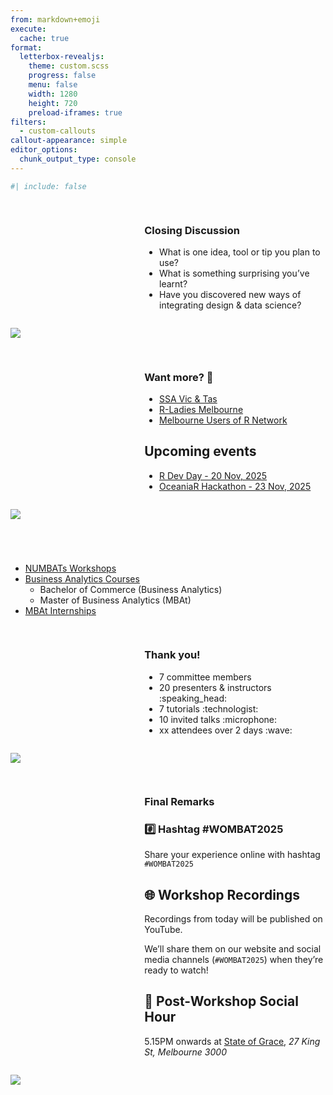 ```yaml
---
from: markdown+emoji
execute: 
  cache: true
format: 
  letterbox-revealjs:
    theme: custom.scss
    progress: false
    menu: false
    width: 1280
    height: 720
    preload-iframes: true
filters:
  - custom-callouts
callout-appearance: simple
editor_options: 
  chunk_output_type: console
---
```



```r
#| include: false
```

##  {background-image="resources/title.png" background-size="cover" background-repeat="no-repeat"}

<!--- Closing discussion // 10min -->

## {}

:::::::: columns
::: {.column width="40%"}
:::

:::::: {.column width="60%"}
### Closing Discussion

::: incremental

-   What is one idea, tool or tip you plan to use?
-   What is something surprising you've learnt?
-   Have you discovered new ways of integrating design & data science?
:::

::::::
::::::::

![](backgrounds/michael-jerrard-mnHs4boXT_0-unsplash.jpg){.image-left}

<!--- other community ideas -->

## {}

::::::: columns
::: {.column width="40%"}
:::

::::: {.column width="60%"}
### Want more? 🎁

::: incremental
-   [SSA Vic & Tas](https://www.statsoc.org.au/Victoria)
-   [R-Ladies Melbourne](https://r-ladiesmelbourne.github.io/)
-   [Melbourne Users of R Network](https://www.meetup.com/melburn-melbourne-users-of-r-network/)
:::

::: {.callout-important .fragment .fade-up}
## Upcoming events

-   [R Dev Day - 20 Nov, 2025](https://www.meetup.com/r-contributors/events/310847251/)
-   [OceaniaR Hackathon - 23 Nov, 2025](https://statsocaus.github.io/oceaniar-hack-2025/)
:::
:::::
:::::::

![](backgrounds/michael-jerrard-mnHs4boXT_0-unsplash.jpg){.image-left}

##  {background-image="backgrounds/monash-uni.png" background-size="cover" background-repeat="no-repeat"}

::: {style="margin: 5em 0 0 0"}
-   [NUMBATs Workshops](https://numbat.space/workshops/)
-   [Business Analytics Courses](https://numbat.space/courses.html)
    -   Bachelor of Commerce (Business Analytics)
    -   Master of Business Analytics (MBAt)
-   [MBAt Internships](https://drive.google.com/file/d/1-9V1_6rL6zBJdyxWlRYOCnWpFvzHfJUO/view)
:::

## 

::::::: columns
::: {.column width="40%"}
:::

::::: {.column width="60%"}

### Thank you!

::: incremental
-   7 committee members
-   20 presenters & instructors :speaking_head:
-   7 tutorials :technologist:
-   10 invited talks :microphone:
-   xx attendees over 2 days :wave:
:::
:::::
:::::::

![](backgrounds/michael-jerrard-mnHs4boXT_0-unsplash.jpg){.image-left}

## 

::::::: columns
::: {.column width="40%"}
:::

::::: {.column width="60%"}
### Final Remarks

::: {.callout-tip .fragment .fade-up icon="false"}
### #️⃣ Hashtag #WOMBAT2025

Share your experience online with hashtag `#WOMBAT2025`
:::

::: {.callout-note .fragment .fade-up icon="false"}
## 🌐 Workshop Recordings

<!-- MOW: where & when can people get notified? -->
Recordings from today will be published on YouTube.

We'll share them on our website and social media channels (`#WOMBAT2025`) when they're ready to watch!
:::

::: {.callout-tip .fragment .fade-up icon="false"}
## 🍻 Post-Workshop Social Hour

5.15PM onwards at [State of Grace](https://stateofgracemelbourne.com.au/), *27 King St, Melbourne 3000*
:::
:::::
:::::::

![](backgrounds/michael-jerrard-mnHs4boXT_0-unsplash.jpg){.image-left}